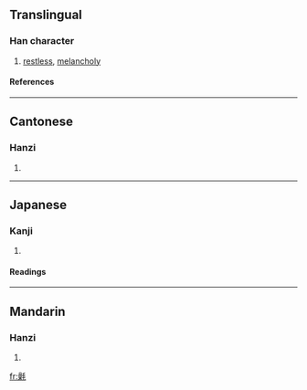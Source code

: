 ==Translingual==
===Han character===
{{Han char|rn=82|rad=毛|as=13|sn=17|four=6291<sub>4</sub>|canj=口木竹手山 (RDHQU)}}
# [[restless]], [[melancholy]]
====References====
{{Han ref|kx=0596.280|dkj=16984|dj=0988.030|hdz=32007.040|uh=6C09|ud=27657|bh=ED4D|bd=60749}}

----
==Cantonese==
===Hanzi===
{{yue-hanzi|jyut=|y=so3}}
# {{defn|Cantonese}}

----
==Japanese==
===Kanji===
{{ja-kanji|grade=|rs=毛13}}
# {{defn|Japanese}} 
====Readings====
{{ja-readings|on=[[そう]] (sō)|kun=[[け]] (ke)}}

----
==Mandarin==
===Hanzi===
{{cmn-hanzi|pin=[[sào]] (sao4)|wg=sao<sup>4</sup>}}
# {{defn|Mandarin}}

[[fr:氉]]